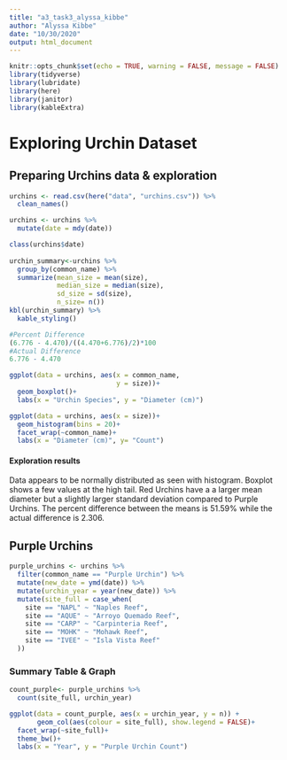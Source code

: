 ```yaml
---
title: "a3_task3_alyssa_kibbe"
author: "Alyssa Kibbe"
date: "10/30/2020"
output: html_document
---
```


```r
knitr::opts_chunk$set(echo = TRUE, warning = FALSE, message = FALSE)
library(tidyverse)
library(lubridate)
library(here)
library(janitor)
library(kableExtra)
```
# Exploring Urchin Dataset
## Preparing Urchins data & exploration
```r
urchins <- read.csv(here("data", "urchins.csv")) %>% 
  clean_names() 

urchins <- urchins %>% 
  mutate(date = mdy(date))

class(urchins$date)
  
urchin_summary<-urchins %>%   
  group_by(common_name) %>% 
  summarize(mean_size = mean(size),
            median_size = median(size),
            sd_size = sd(size),
            n_size= n())
kbl(urchin_summary) %>% 
  kable_styling()

#Percent Difference
(6.776 - 4.470)/((4.470+6.776)/2)*100
#Actual Difference
6.776 - 4.470

ggplot(data = urchins, aes(x = common_name, 
                           y = size))+
  geom_boxplot()+
  labs(x = "Urchin Species", y = "Diameter (cm)")

ggplot(data = urchins, aes(x = size))+
  geom_histogram(bins = 20)+
  facet_wrap(~common_name)+
  labs(x = "Diameter (cm)", y= "Count")

```



#### Exploration results
Data appears to be normally distributed as seen with histogram. Boxplot shows a few values at the high tail. Red Urchins have a a larger mean diameter but a slightly larger standard deviation compared to Purple Urchins. The percent difference between the means is 51.59% while the actual difference is 2.306.

## Purple Urchins
```r
purple_urchins <- urchins %>% 
  filter(common_name == "Purple Urchin") %>% 
  mutate(new_date = ymd(date)) %>% 
  mutate(urchin_year = year(new_date)) %>% 
  mutate(site_full = case_when(
    site == "NAPL" ~ "Naples Reef",
    site == "AQUE" ~ "Arroyo Quemado Reef",
    site == "CARP" ~ "Carpinteria Reef",
    site == "MOHK" ~ "Mohawk Reef",
    site == "IVEE" ~ "Isla Vista Reef"
  ))
```

### Summary Table & Graph

```r
count_purple<- purple_urchins %>%
  count(site_full, urchin_year)

ggplot(data = count_purple, aes(x = urchin_year, y = n)) +
       geom_col(aes(colour = site_full), show.legend = FALSE)+
  facet_wrap(~site_full)+
  theme_bw()+
  labs(x = "Year", y = "Purple Urchin Count")
  
```












